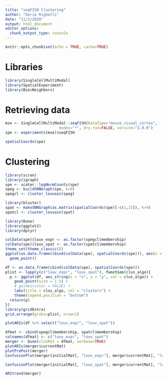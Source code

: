 ```yaml
---
title: "seqFISH Clustering"
author: "Dario Righelli"
date: "11/2/2020"
output: html_document
editor_options: 
  chunk_output_type: console
---
```


```r
knitr::opts_chunk$set(echo = TRUE, cache=TRUE)
```

# Libraries

```r
library(SingleCellMultiModal)
library(SpatialExperiment)
library(BiocNeighbors)
```


# Retrieving data

```r
mse <- SingleCellMultiModal::seqFISH(DataType="mouse_visual_cortex", 
                        modes="*", dry.run=FALSE, version="2.0.0")
spe <- experiments(mse)$seqFISH
```


```r
spatialCoords(spe)
```


# Clustering

```r
library(scran)
library(igraph)
spe <- scater::logNormCounts(spe)
speg <- buildSNNGraph(spe, k=9)
spegcl <- cluster_louvain(speg)
```


```r
library(bluster)
spat <- makeSNNGraph(as.matrix(spatialCoords(spe)[-c(1,2)]), k=9)
spatcl <- cluster_louvain(spat)
```

```r
library(Dune)
library(ggplot2)
library(dplyr)

colData(spe)$louv_expr <- as.factor(spegcl$membership)
colData(spe)$louv_spat <- as.factor(spatcl$membership)
theme_set(theme_classic())
ggplot(as.data.frame(cbind(colData(spe), spatialCoords(spe))), aes(x = x, y = y, col = class)) +
  geom_point()

df <- as.data.frame(cbind(colData(spe), spatialCoords(spe)))
plist <- lapply(c("louv_expr", "louv_spat"), function(clus_algo){
  p <- ggplot(df, aes_string(x = "x", y = "y", col = clus_algo)) +
    geom_point(size = 1.5) +
    # guides(color = FALSE) +
    labs(title = clus_algo, col = "clusters") +
    theme(legend.position = "bottom")
  return(p)
})
library(gridExtra)
grid.arrange(grobs=plist, nrow=1)

plotARIs(df %>% select("louv_expr", "louv_spat"))

dfmat <- cbind(spegcl$membership, spatcl$membership)
colnames(dfmat) <- c("louv_expr", "louv_spat")
merger <- Dune(clusMat = dfmat, verbose=TRUE)
plotARIs(merger$currentMat)
plotPrePost(merger)
ConfusionPlot(merger$initialMat[, "louv_expr"], merger$currentMat[, "louv_expr"]) +   labs(x = "Before merging", y = "After merging")

ConfusionPlot(merger$initialMat[, "louv_spat"], merger$currentMat[, "louv_spat"]) +   labs(x = "Before merging", y = "After merging")

ARItrend(merger)

```

